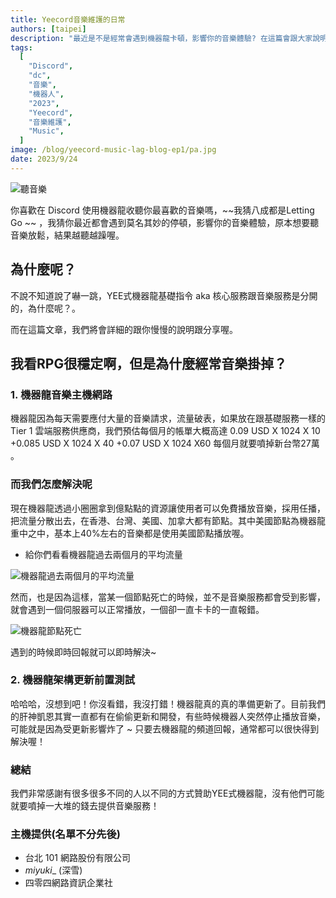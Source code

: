 ```yaml
---
title: Yeecord音樂維護的日常
authors: [taipei]
description: "最近是不是經常會遇到機器龍卡頓，影響你的音樂體驗? 在這篇會跟大家說明並解釋原因，順便分享一下心路歷程。"
tags:
  [
    "Discord",
    "dc",
    "音樂",
    "機器人",
    "2023",
    "Yeecord",
    "音樂維護",
    "Music",
  ]
image: /blog/yeecord-music-lag-blog-ep1/pa.jpg
date: 2023/9/24
---
```


![聽音樂](/blog/yeecord-music-lag-blog-ep1/pa.jpg)

你喜歡在 Discord 使用機器龍收聽你最喜歡的音樂嗎，~~我猜八成都是Letting Go ~~ ，我猜你最近都會遇到莫名其妙的停頓，影響你的音樂體驗，原本想要聽音樂放鬆，結果越聽越躁喔。

## 為什麼呢？

不說不知道說了嚇一跳，YEE式機器龍基礎指令 aka 核心服務跟音樂服務是分開的，為什麼呢？。

而在這篇文章，我們將會詳細的跟你慢慢的說明跟分享喔。

<Adsense />

## 我看RPG很穩定啊，但是為什麼經常音樂掛掉？

### 1. 機器龍音樂主機網路

機器龍因為每天需要應付大量的音樂請求，流量破表，如果放在跟基礎服務一樣的Tier 1 雲端服務供應商，我們預估每個月的帳單大概高達
0.09 USD X 1024 X 10 +0.085 USD X 1024 X 40 +0.07 USD X 1024 X60 
每個月就要噴掉新台幣27萬 。


### 而我們怎麼解決呢

現在機器龍透過小圈圈拿到億點點的資源讓使用者可以免費播放音樂，採用任播，把流量分散出去，在香港、台灣、美國、加拿大都有節點。其中美國節點為機器龍重中之中，基本上40%左右的音樂都是使用美國節點播放喔。

  - 給你們看看機器龍過去兩個月的平均流量

![機器龍過去兩個月的平均流量](/blog/yeecord-music-lag-blog-ep1/traffic_overall_2m.jpg)

然而，也是因為這樣，當某一個節點死亡的時候，並不是音樂服務都會受到影響，就會遇到一個伺服器可以正常播放，一個卻一直卡卡的一直報錯。

![機器龍節點死亡](/blog/yeecord-music-lag-blog-ep1/discord_feedback.jpg)

遇到的時候即時回報就可以即時解決~

### 2. 機器龍架構更新前置測試

哈哈哈，沒想到吧！你沒看錯，我沒打錯！機器龍真的真的準備更新了。目前我們的肝神凱恩其實一直都有在偷偷更新和開發，有些時候機器人突然停止播放音樂，可能就是因為受更新影響炸了 ~ 只要去機器龍的頻道回報，通常都可以很快得到解決喔！

### 總結

我們非常感謝有很多很多不同的人以不同的方式贊助YEE式機器龍，沒有他們可能就要噴掉一大堆的錢去提供音樂服務！

### 主機提供(名單不分先後)

- 台北 101 網路股份有限公司
- _miyuki__ (深雪)
- 四零四網路資訊企業社

<Adsense />